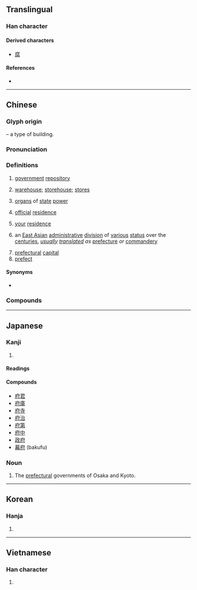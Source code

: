 {{character info/new}}
==Translingual==

===Han character===
{{Han char|rn=53|rad=广|as=05|sn=8|four=00240|canj=IODI|ids=⿸广付}}

====Derived characters====
* [[腐]]

====References====
* {{Han ref|kx=0345.020|dkj=09283|dj=0654.150|hdz=20877.150|uh=5E9C|ud=24220|bh=A9B2|bd=43442}}

----

==Chinese==
{{zh-forms}}

===Glyph origin===
{{Han etym}}
{{Han compound|广|t1=building|付|ls=psc|c1=s|c2=p}} – a type of building.

===Pronunciation===
{{zh-pron
|m=fǔ
|c=fu2
|h=pfs=fú
|md=hū
|mn=hú
|mn-t=hu2
|w=2fu
|mc=y
|oc=y
|cat=n
}}

===Definitions===
{{zh-hanzi}}

# {{lb|zh|historical}} [[government]] [[repository]]
# [[warehouse]]; [[storehouse]]; [[store]]s
# {{lb|zh|historical}} [[organ]]s of [[state]] [[power]]
# {{lb|zh|historical}} [[official]] [[residence]]
# {{lb|zh|literary|honorific}} [[your]] [[residence]]
# {{lb|zh|historical}} an [[East Asia]]n [[administrative]] [[division]] of [[various]] [[status]] over the [[centuries]], ''[[usually]] [[translate]]d as'' [[prefecture]] ''or'' [[commandery]]
# [[prefectural]] [[capital]]
# [[prefect]]

====Synonyms====
* {{sense|warehouse}} {{zh-l|倉}}

===Compounds===
{{zh-der|府城|府綢|府邸|府第|府上|府試|大晟府|備身府|幕府時代|公府|天府|府帑|庭府|內府|地府勾牌|冥府|影子政府|府幹|府快|報府|地府|京府|府兵|廣府戲|市政府|學府|保定府|怨府|德川幕府|廣府幫|二府|府治|府會|府庫|府尊|府君|府佐|府尹|府主|府丞|幽冥地府|天府之國|守府|市府|府衙|地方政府|冊府元龜|冊府|尊府|小山樂府|府宅|將軍府|府小吏|大府|宮府|宗人府|伊府麵|少府|人民政府|城府|幕府|城府深密|內府本|他鄉外府|回府|府學|仙府|官府|府報|北府|中央政府|佩文韻府|盟府|本府|打道回府|撞府沖州|有限政府|省政府|殖民政府|潭府|相府|清曹峻府|政府|王府|流亡政府|祕府|權府|知府|省府|撞府穿州|明府|樂府詩|樂府雜錄|江戶幕府|柏府|烏府|樂府|洞府|水府|應天府|斗府|柏臺烏府|樂府詩集|樂府指迷|紫府|總統府|鐮倉幕府|藩府|義府|聯合政府|華府|經官動府|都府|聯邦政府|霸府|貴府|胸無城府|黃龍府|高等學府|首府|闔府|靈府|韻府群玉|郡府|造府|陰曹地府|縣政府|臨時政府|衝州撞府|蓮府|莫府|縣府|府河|府場|王爺府|望府座}}

{{zh-cat|Administrative divisions}}

----

==Japanese==

===Kanji===
{{ja-kanji|grade=4|rs=广05}}

# {{defn|lang=ja|sort=广05}}

====Readings====
{{ja-readings
|goon=ふ
|kanon=ふ
|kun=くら-, みやこ-
}}

====Compounds====
* [[府君]]
* [[府庫]]
* [[府寺]]
* [[府治]]
* [[府第]]
* [[府中]]
* [[政府]]
* [[幕府]] (bakufu)

===Noun===
{{ja-noun|ふ}}

# The [[prefecture|prefectural]] governments of Osaka and Kyoto.

----

==Korean==

===Hanja===
{{ko-hanja|hangeul=[[부]]|rv=bu|mr=pu}}

# {{defn|lang=ko|sort=广05}}

----

==Vietnamese==

===Han character===
{{vi-hantu|[[phủ]]|rs=广05}}

# {{defn|lang=vi|sort=广05}}